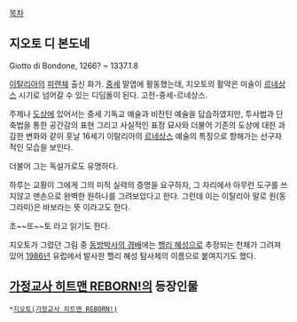 [[목차]]
== 지오토 디 본도네 ==
Giotto di Bondone, 1266? ~ 1337.1.8

[[이탈리아]]의 [[피렌체]] 출신 화가. [[중세]] 말엽에 활동했는데, 지오토의 활약은 미술이 [[르네상스]] 시기로 넘어갈 수 있는 디딤돌이 된다. 고전-중세-르네상스. 

주제나 [[도상]]에 있어서는 중세 기독교 예술과 비잔틴 예술을 답습하였지만, 투사법과 단축법을 통한 공간감의 표현 그리고 사실적인 표정 묘사와 더불어 기존의 도상에 대한 과감한 변화와 같이 훗날 16세기 이탈리아의 [[르네상스]] 예술의 특징으로 향해가는 선구자적인 모습을 보인다.

더불어 그는 독설가로도 유명하다.

하루는 교황이 그에게 그의 미적 실력의 증명을 요구하자, 그 자리에서 아무런 도구를 쓰지않고 맨손으로 완벽한 원하나를 그려보았다고 한다. 그런데 이는 이탈리아 말로 원(동그라미)은 바보라는 뜻 이라고도 한다.

조~~또~~토 라고 읽기도 한다.

지오토가 그렸던 그림 중 [http://astrobob.areavoices.com/files/2010/12/Giotto-comet-Halley-alt-1016x1024.jpg 동방박사의 경배]에는 [[핼리 혜성]]으로 추정되는 천체가 그려져 있어 [[1986년]] 유럽에서 발사한 핼리 혜성 탐사체의 이름으로 붙여지기도 했다.

== [[가정교사 히트맨 REBORN!]]의 등장인물 ==
 *[[지오토(가정교사 히트맨 REBORN!)]]

